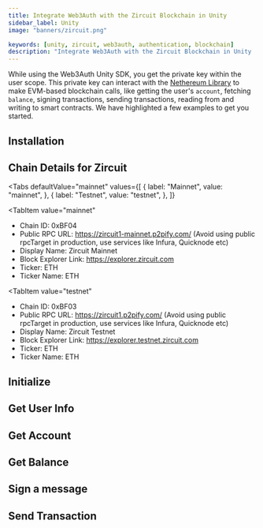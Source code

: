 ```yaml
---
title: Integrate Web3Auth with the Zircuit Blockchain in Unity
sidebar_label: Unity
image: "banners/zircuit.png"

keywords: [unity, zircuit, web3auth, authentication, blockchain]
description: "Integrate Web3Auth with the Zircuit Blockchain in Unity | Documentation - Web3Auth"
---
```



<SEO
  title="Integrate Web3Auth with the Zircuit Blockchain in Unity"
  description="Integrate Web3Auth with the Zircuit Blockchain in Unity | Documentation - Web3Auth"
  image="https://web3auth.io/docs/banners/zircuit.png"
  slug="/connect-blockchain/evm/zircuit/unity"
/>

While using the Web3Auth Unity SDK, you get the private key within the user scope. This private key
can interact with the [Nethereum Library](https://nethereum.com/) to make EVM-based blockchain
calls, like getting the user's `account`, fetching `balance`, signing transactions, sending
transactions, reading from and writing to smart contracts. We have highlighted a few examples to get
you started.

## Installation

<InstallationSnippet />

## Chain Details for Zircuit

<Tabs
 defaultValue="mainnet"
  values={[
    { label: "Mainnet", value: "mainnet", },
    { label: "Testnet", value: "testnet", },
  ]}
>
<TabItem
  value="mainnet"
>

- Chain ID: 0xBF04
- Public RPC URL: https://zircuit1-mainnet.p2pify.com/ (Avoid using public rpcTarget in production,
  use services like Infura, Quicknode etc)
- Display Name: Zircuit Mainnet
- Block Explorer Link: https://explorer.zircuit.com
- Ticker: ETH
- Ticker Name: ETH

</TabItem>

<TabItem
  value="testnet"
>

- Chain ID: 0xBF03
- Public RPC URL: https://zircuit1.p2pify.com/ (Avoid using public rpcTarget in production, use
  services like Infura, Quicknode etc)
- Display Name: Zircuit Testnet
- Block Explorer Link: https://explorer.testnet.zircuit.com
- Ticker: ETH
- Ticker Name: ETH

</TabItem>
</Tabs>

## Initialize

<InitialisationSnippet />

## Get User Info

<UserInfoSnippet />

## Get Account

<GetAccountSnippet />

## Get Balance

<GetBalanceSnippet />

## Sign a message

<SignMessageSnippet />

## Send Transaction

<SendTransactionSnippet />
